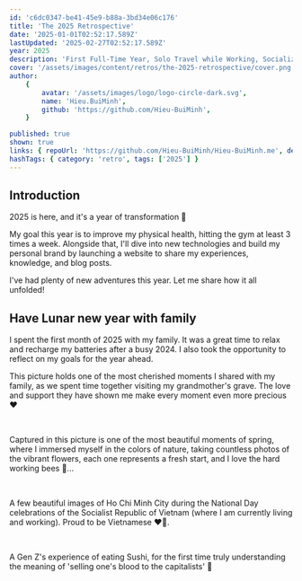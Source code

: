 ```yaml
---
id: 'c6dc0347-be41-45e9-b88a-3bd34e06c176'
title: 'The 2025 Retrospective'
date: '2025-01-01T02:52:17.589Z'
lastUpdated: '2025-02-27T02:52:17.589Z'
year: 2025
description: 'First Full-Time Year, Solo Travel while Working, Socializing, and more!'
cover: '/assets/images/content/retros/the-2025-retrospective/cover.png'
author:
    {
        avatar: '/assets/images/logo/logo-circle-dark.svg',
        name: 'Hieu.BuiMinh',
        github: 'https://github.com/Hieu-BuiMinh',
    }

published: true
shown: true
links: { repoUrl: 'https://github.com/Hieu-BuiMinh/Hieu-BuiMinh.me', demoUrl: 'https://hieu-buiminh.io.vn/' }
hashTags: { category: 'retro', tags: ['2025'] }
---
```


## Introduction

2025 is here, and it's a year of transformation 💪

My goal this year is to improve my physical health, hitting the gym at least 3 times a week. Alongside that, I'll dive into new technologies and build my personal brand by launching a website to share my experiences, knowledge, and blog posts.

I've had plenty of new adventures this year. Let me share how it all unfolded!

## Have Lunar new year with family

I spent the first month of 2025 with my family. It was a great time to relax and recharge my batteries after a busy 2024. I also took the opportunity to reflect on my goals for the year ahead.

This picture holds one of the most cherished moments I shared with my family, as we spent time together visiting my grandmother's grave. The love and support they have shown me make every moment even more precious ❤️

<div className="grid grid-cols-1 gap-0.5 md:grid-cols-3 lg:grid-cols-4">
	<Image
		src="https://res.cloudinary.com/hieu-buiminh/image/upload/v1742020612/retro-2025-11_g5q6vn.jpg"
		className="col-span-1 h-64 rounded-sm border-none"
		width={500}
		height={500}
		alt=""
		unoptimized={false}
		description="Guess who I am? 😎"
	/>
	<Image
		src="https://res.cloudinary.com/hieu-buiminh/image/upload/v1742020618/retro-2025-09_iqfarb.jpg"
		className="col-span-1 h-64 rounded-sm border-none"
		width={500}
		height={500}
		alt=""
		unoptimized={false}
		description="My beloved mother & father ❤️"
	/>
	<Image
		src="https://res.cloudinary.com/hieu-buiminh/image/upload/v1742020621/retro-2025-05_x3s1y2.jpg"
		className="col-span-1 h-64 rounded-sm border-none"
		width={500}
		height={500}
		alt=""
		unoptimized={false}
		description="My beloved mother & father ❤️"
	/>
	<Image
		src="https://res.cloudinary.com/hieu-buiminh/image/upload/v1742020618/retro-2025-06_suj3ug.jpg"
		className="col-span-1 h-64 rounded-sm border-none"
		width={500}
		height={500}
		alt=""
		unoptimized={false}
		description="My beloved father ❤️"
	/>
	<Image
		src="https://res.cloudinary.com/hieu-buiminh/image/upload/v1742020614/retro-2025-07_l54bgy.jpg"
		className="col-span-1 h-64 rounded-sm border-none"
		width={500}
		height={500}
		alt=""
		unoptimized={false}
		description="My beloved father ❤️"
	/>
	<Image
		src="https://res.cloudinary.com/hieu-buiminh/image/upload/v1742020612/retro-2025-10_fynsrg.jpg"
		className="col-span-1 h-64 rounded-sm border-none"
		width={500}
		height={500}
		alt=""
		unoptimized={false}
		description="My beloved father ❤️"
	/>
</div>

Captured in this picture is one of the most beautiful moments of spring, where I immersed myself in the colors of nature, taking countless photos of the vibrant flowers, each one represents a fresh start, and I love the hard working bees 🐝...

<div className="grid grid-cols-1 gap-0.5 md:grid-cols-3 lg:grid-cols-4">
	<Image
		src="https://res.cloudinary.com/hieu-buiminh/image/upload/v1742021820/1000000217_czldpe.jpg"
		className="col-span-1 h-64 rounded-sm border-none"
		width={500}
		height={500}
		alt=""
		unoptimized={false}
	/>
	<Image
		src="https://res.cloudinary.com/hieu-buiminh/image/upload/v1742021819/1000000213_xgee03.jpg"
		className="col-span-1 h-64 rounded-sm border-none"
		width={500}
		height={500}
		alt=""
		unoptimized={false}
	/>
	<Image
		src="https://res.cloudinary.com/hieu-buiminh/image/upload/v1742021816/1000000220_cn2eda.jpg"
		className="col-span-1 h-64 rounded-sm border-none"
		width={500}
		height={500}
		alt=""
		unoptimized={false}
	/>
	<Image
		src="https://res.cloudinary.com/hieu-buiminh/image/upload/v1742021812/1000000211_yv9dkl.jpg"
		className="col-span-1 h-64 rounded-sm border-none"
		width={500}
		height={500}
		alt=""
		unoptimized={false}
	/>
	<Image
		src="https://res.cloudinary.com/hieu-buiminh/image/upload/v1742021808/1000000222_wkk8xv.jpg"
		className="col-span-1 h-64 rounded-sm border-none"
		width={500}
		height={500}
		alt=""
		unoptimized={false}
	/>
	<Image
		src="https://res.cloudinary.com/hieu-buiminh/image/upload/v1742021804/1000000234_jboueq.jpg"
		className="col-span-1 h-64 rounded-sm border-none"
		width={500}
		height={500}
		alt=""
		unoptimized={false}
	/>
	<Image
		src="https://res.cloudinary.com/hieu-buiminh/image/upload/v1742021802/1000000238_wph7t8.jpg"
		className="col-span-1 h-64 rounded-sm border-none"
		width={500}
		height={500}
		alt=""
		unoptimized={false}
	/>
	<Image
		src="https://res.cloudinary.com/hieu-buiminh/image/upload/v1742021802/1000000232_mikjnu.jpg"
		className="col-span-1 h-64 rounded-sm border-none"
		width={500}
		height={500}
		alt=""
		unoptimized={false}
	/>
	<Image
		src="https://res.cloudinary.com/hieu-buiminh/image/upload/v1742021802/1000000226_f07d8k.jpg"
		className="col-span-1 h-64 rounded-sm border-none"
		width={500}
		height={500}
		alt=""
		unoptimized={false}
	/>
	<Image
		src="https://res.cloudinary.com/hieu-buiminh/image/upload/v1742021802/1000000228_jnxowc.jpg"
		className="col-span-1 h-64 rounded-sm border-none"
		width={500}
		height={500}
		alt=""
		unoptimized={false}
	/>
	<Image
		src="https://res.cloudinary.com/hieu-buiminh/image/upload/v1742021799/1000000233_dxpwjj.jpg"
		className="col-span-1 h-64 rounded-sm border-none"
		width={500}
		height={500}
		alt=""
		unoptimized={false}
	/>
	<Image
		src="https://res.cloudinary.com/hieu-buiminh/image/upload/v1742021795/1000000248_kk3nvv.jpg"
		className="col-span-1 h-64 rounded-sm border-none"
		width={500}
		height={500}
		alt=""
		unoptimized={false}
	/>
	<Image
		src="https://res.cloudinary.com/hieu-buiminh/image/upload/v1742021793/IMG_20250201_122302_dfbq8p.jpg"
		className="col-span-1 h-64 rounded-sm border-none"
		width={500}
		height={500}
		alt=""
		unoptimized={false}
	/>
	<Image
		src="https://res.cloudinary.com/hieu-buiminh/image/upload/v1742021793/1000000250_dp66gk.jpg"
		className="col-span-1 h-64 rounded-sm border-none"
		width={500}
		height={500}
		alt=""
		unoptimized={false}
	/>
</div>

A few beautiful images of Ho Chi Minh City during the National Day celebrations of the Socialist Republic of Vietnam (where I am currently living and working). Proud to be Vietnamese ❤️‍🔥.

<div className="grid grid-cols-1 gap-0.5 md:grid-cols-3 lg:grid-cols-4">
	<Image
		src="https://res.cloudinary.com/hieu-buiminh/image/upload/v1744605501/a862_pikz8w.png"
		className="col-span-1 h-64 rounded-sm border-none"
		width={500}
		height={500}
		alt=""
		description="Bach Dang Wharf District 1 HoChiMinh City"
		unoptimized={false}
	/>
	<Image
		src="https://res.cloudinary.com/hieu-buiminh/image/upload/v1744605501/5425760c_c4ahkz.png"
		className="col-span-1 h-64 rounded-sm border-none"
		width={500}
		height={500}
		alt=""
		description="Artillery set up at Bach Dang wharf"
		unoptimized={false}
	/>
	<Image
		src="https://res.cloudinary.com/hieu-buiminh/image/upload/v1744605501/d861_evs58h.png"
		className="col-span-1 h-64 rounded-sm border-none"
		width={500}
		height={500}
		alt=""
		description="Artillery set up at Bach Dang wharf"
		unoptimized={false}
	/>
	<Image
		src="https://res.cloudinary.com/hieu-buiminh/image/upload/v1744604906/427e5104bc2f0f71563e12_deeef2.jpg"
		className="col-span-1 h-64 rounded-sm border-none"
		width={500}
		height={500}
		alt=""
		description="Bitexco Financial Tower"
		unoptimized={false}
	/>
</div>

A Gen Z's experience of eating Sushi, for the first time truly understanding the meaning of 'selling one's blood to the capitalists' 🤣

<div className="grid grid-cols-1 gap-0.5 md:grid-cols-3 lg:grid-cols-4">
	<Image
		src="https://res.cloudinary.com/hieu-buiminh/image/upload/v1744604581/86f04c4fa164123a4b753_ertetk.jpg"
		className="col-span-1 h-64 rounded-sm border-none"
		width={500}
		height={500}
		alt=""
		unoptimized={false}
	/>
	<Image
		src="https://res.cloudinary.com/hieu-buiminh/image/upload/v1744604581/80f85552b8790b2752682_jofwux.jpg"
		className="col-span-1 h-64 rounded-sm border-none"
		width={500}
		height={500}
		alt=""
		unoptimized={false}
	/>
	<Image
		src="https://res.cloudinary.com/hieu-buiminh/image/upload/v1744604906/60c3694383683036697911_fmwxdb.jpg"
		className="col-span-1 h-64 rounded-sm border-none"
		width={500}
		height={500}
		alt=""
		description="Bitexco Financial Tower"
		unoptimized={false}
	/>
</div>